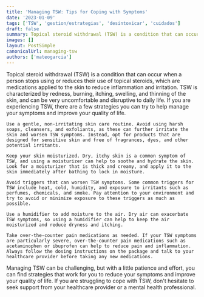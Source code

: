 ```yaml
---
title: 'Managing TSW: Tips for Coping with Symptoms'
date: '2023-01-09'
tags: ['TSW', 'gestion/estrategias', 'desintoxicar', 'cuidados']
draft: false
summary: Topical steroid withdrawal (TSW) is a condition that can occur when a person stops using or reduces their use of topical steroids, which are medications applied to the skin to reduce inflammation and irritation. TSW is characterized by redness, burning, itching, swelling, and thinning of the skin, and can be very uncomfortable and disruptive to daily life. If you are experiencing TSW, there are a few strategies you can try to help manage your symptoms and improve your quality of life.
images: []
layout: PostSimple
canonicalUrl: managing-tsw
authors: ['mateogarcia']
---
```


Topical steroid withdrawal (TSW) is a condition that can occur when a person stops using or reduces their use of topical steroids, which are medications applied to the skin to reduce inflammation and irritation. TSW is characterized by redness, burning, itching, swelling, and thinning of the skin, and can be very uncomfortable and disruptive to daily life. If you are experiencing TSW, there are a few strategies you can try to help manage your symptoms and improve your quality of life.

    Use a gentle, non-irritating skin care routine. Avoid using harsh soaps, cleansers, and exfoliants, as these can further irritate the skin and worsen TSW symptoms. Instead, opt for products that are designed for sensitive skin and free of fragrances, dyes, and other potential irritants.

    Keep your skin moisturized. Dry, itchy skin is a common symptom of TSW, and using a moisturizer can help to soothe and hydrate the skin. Look for a moisturizer that is thick and creamy, and apply it to the skin immediately after bathing to lock in moisture.

    Avoid triggers that can worsen TSW symptoms. Some common triggers for TSW include heat, cold, humidity, and exposure to irritants such as perfumes, chemicals, and smoke. Pay attention to your environment and try to avoid or minimize exposure to these triggers as much as possible.

    Use a humidifier to add moisture to the air. Dry air can exacerbate TSW symptoms, so using a humidifier can help to keep the air moisturized and reduce dryness and itching.

    Take over-the-counter pain medications as needed. If your TSW symptoms are particularly severe, over-the-counter pain medications such as acetaminophen or ibuprofen can help to reduce pain and inflammation. Always follow the dosing instructions on the package and talk to your healthcare provider before taking any new medications.

Managing TSW can be challenging, but with a little patience and effort, you can find strategies that work for you to reduce your symptoms and improve your quality of life. If you are struggling to cope with TSW, don't hesitate to seek support from your healthcare provider or a mental health professional.
